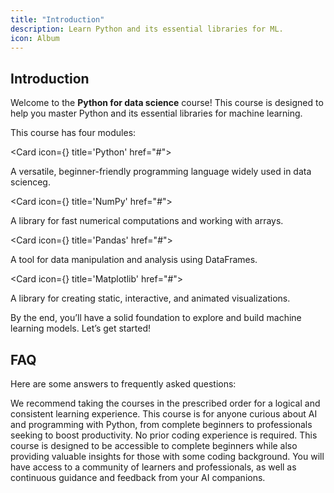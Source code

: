 ```yaml
---
title: "Introduction"
description: Learn Python and its essential libraries for ML.
icon: Album
---
```



## Introduction

Welcome to the **Python for data science** course! This course is designed to help you master Python and its essential libraries for machine learning.

This course has four modules:

<Cards>

<Card icon={<FaPython className="text-purple-300" />} title='Python' href="#">

A versatile, beginner-friendly programming language widely used in data scienceg.

</Card>

<Card icon={<SiNumpy className="text-blue-300" />} title='NumPy' href="#">

A library for fast numerical computations and working with arrays.

</Card>

<Card icon={<SiPandas />} title='Pandas'  href="#">

A tool for data manipulation and analysis using DataFrames.

</Card>

<Card icon={<SiPandas />} title='Matplotlib'  href="#">

A library for creating static, interactive, and animated visualizations.

</Card>

</Cards>

By the end, you’ll have a solid foundation to explore and build machine learning models. Let’s get started!

## FAQ

Here are some answers to frequently asked questions:

<Accordions>
  <Accordion title="Do I need to take the courses in a specific order?">
    We recommend taking the courses in the prescribed order for a logical and
    consistent learning experience.
  </Accordion>
  <Accordion title="Who is this course for?">
    This course is for anyone curious about AI and programming with Python, from
    complete beginners to professionals seeking to boost productivity.
  </Accordion>
  <Accordion title="Do I need prior coding experience?">
    No prior coding experience is required. This course is designed to be
    accessible to complete beginners while also providing valuable insights for
    those with some coding background.
  </Accordion>
  <Accordion title="What kind of support will I have during the course?">
    You will have access to a community of learners and professionals, as well
    as continuous guidance and feedback from your AI companions.
  </Accordion>
</Accordions>
